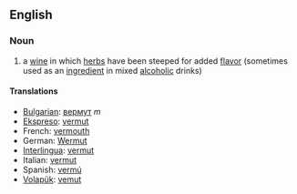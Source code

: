==English==

===Noun===

# a [[wine]] in which [[herb]]s have been steeped for added [[flavor]] (sometimes used as an [[ingredient]] in mixed [[alcoholic]] drinks)

====Translations====
*[[Bulgarian]]: [[вермут]] ''m''
*[[Ekspreso]]: [[vermut]] 
*French: [[vermouth]] 
*German: [[Wermut]] 
*[[Interlingua]]: [[vermut]] 
*Italian: [[vermut]] 
*Spanish: [[vermú]] 
*[[Volapük]]: [[vemut]]